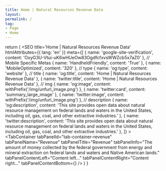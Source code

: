 ```yaml
---
title: Home | Natural Resources Revenue Data
layout: 
permalink: /
tag:
- Page
- Home
---
```





  return (
    <Fragment>
      <SEO
        title='Home | Natural Resources Revenue Data'
        htmlAttributes={{ lang: 'en' }}
        meta={[
          { name: 'google-site-verification', content: 'OxyG3U-Vtui-uK6wHUeOw83OgdfcfxvsWWZcb5x7aZ0' },
          // Mobile Specific Metas
          { name: 'HandheldFriendly', content: 'True' },
          { name: 'MobileOptimized', content: '320' },
          // type
          { name: 'og:type', content: 'website' },
          // title
          { name: 'og:title', content: 'Home | Natural Resources Revenue Data' },
          { name: 'twitter:title', content: 'Home | Natural Resources Revenue Data' },
          // img
          { name: 'og:image', content: withPrefix('/img/unfurl_image.png') },
          { name: 'twitter:card', content: 'summary_large_image' },
          { name: 'twitter:image', content: withPrefix('/img/unfurl_image.png') },
          // description
          { name: 'og:description', content: 'This site provides open data about natural resource management on federal lands and waters in the United States, including oil, gas, coal, and other extractive industries.' },
          { name: 'twitter:description', content: 'This site provides open data about natural resource management on federal lands and waters in the United States, including oil, gas, coal, and other extractive industries.' },
        ]}
      ></SEO>
      <HomeHero />
      <Tabordion>
        <Tab 
          tabId='tab-revenue' 
          tabName='Revenue' 
          tabIndex={0}>
          <TabContainer
            tabPanelId="tab-container-revenue"
            tabPanelName="Revenue"
            tabPanelTitle="Revenue"
            tabPanelInfo="The amount of money collected by the federal government from energy and mineral extraction on federal lands and waters and Native American lands."
            tabPanelContentLeft="Content left..."
            tabPanelContentRight="Content right..."
            tabPanelContentBottom={<ExploreRevenue />}
          />
        </Tab>
        <Tab 
          tabId='tab-disbursements' 
          tabName='Disbursements' 
          tabIndex={1}>
          <TabContainer
            tabPanelId="tab-container-disbursements"
            tabPanelName="Disbursements"
            tabPanelTitle="Disbursements"
            tabPanelInfo="The amount of money the federal government distributed to various funds, agencies, local governments, and Native Americans."
            tabPanelContentLeft="Content left..."
            tabPanelContentRight="Content right..."
            tabPanelContentBottom="Content bottom..."
          />
        </Tab>
        <Tab 
          tabId='tab-production' 
          tabName='Production' 
          tabIndex={2}>
          <TabContainer
            tabPanelId="tab-container-production"
            tabPanelName="Production"
            tabPanelTitle="Production"
            tabPanelInfo="The volume of major commodities extracted on federal lands and waters and Native American lands."
            tabPanelContentLeft="Content left..."
            tabPanelContentRight="Content right..."
            tabPanelContentBottom="Content bottom..."
          />
        </Tab>
      </Tabordion>
      <WhatsNew />
    </Fragment>
  )
}

